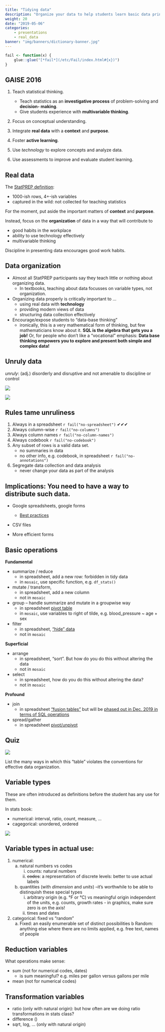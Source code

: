 ```yaml
---
title: "Tidying data"
description: "Organize your data to help students learn basic data principles."
weight: 20
date: "2019-05-06"
categories:
    - presentations
    - real_data
banner: "img/banners/dictionary-banner.jpg"
---
```


```r
fail <- function(x) {
    glue::glue("[*fail*](/etc/Fail/index.html#{x})")
}
```


## GAISE 2016

1. Teach statistical thinking.
    * Teach statistics as an **investigative process** of problem-solving and **decision-
making**.
    * Give students experience with **multivariable thinking**.
    
2. Focus on conceptual understanding.


3. Integrate **real data** with a **context** and **purpose**.

4. Foster **active learning**.

5. Use *technology* to explore concepts and analyze data.

6. Use assessments to improve and evaluate student learning.


## Real data

The [StatPREP definition](http://statprep.org/wp-content/uploads/2019/02/Spring-Newsletter-02.11.19.pdf):

* 1000-ish rows, 4+-ish variables
* captured in the wild: not collected for teaching statistics

For the moment, put aside the important matters of **context** and **purpose**.

Instead, focus on  the **organization** of data in  a way that will contribute  to 

* good habits in  the workplace
* ability to use technology effectively
* multivariable thinking

Discipline in presenting data encourages good work habits.

## Data organization

* Almost all StatPREP participants  say  they teach little or nothing about organizing  data.
    - In textbooks, teaching about data focusses on variable types, not organization. 
* Organizing data properly is  critically important to ...
    - using real data with **technology**
    - providing modern views of data
    - structuring data collection effectively
* Encourage/expose students to  "data-base thinking"
    - ironically, this  is a very mathematical form of thinking, but few mathematicians know about it. **SQL is the algebra that gets you a job!** Or, for people who don't like a "vocational" emphasis: **Data base thinking empowers you to explore and present both simple and complex data!**


## Unruly data
 
*unruly*: (adj.) disorderly and disruptive and not amenable to discipline or control

![](/img/data-images/no-columns.png)

![](/img/data-images/missing-data.png)

## Rules tame unruliness 

1. Always in a spreadsheet `r fail("no-spreadsheet")` ✔︎✔︎✔︎
2. Always column-wise `r fail("no-columns")` 
3. Always column names `r fail("no-column-names")` 
4. Always codebook `r fail("no-codebook")`
5. Any subset of rows is a valid data set.
     - no summaries in data︎
     - no other info, e.g. codebook, in spreadsheet `r fail("no-annotations")`
6. Segregate  data collection and data analysis 
    - never change your data as part of the analysis
     
## Implications: You need to have a way to distribute such data.

- Google spreadsheets, google forms
    - [Best practices](https://www.benlcollins.com/spreadsheets/data-best-practices/)

- CSV files

- More efficient forms

## Basic operations

**Fundamental**

- summarize  / reduce
    - in spreadsheet, add a new row: forbidden in tidy data
    - in `mosaic`, use specific function, e.g. `df_stats()`
- mutate  / transform,
    - in spreadsheet, add a new column
    - not in  `mosaic`
- group -- handle summarize and mutate in a groupwise way
    - in spreadsheet [pivot table](https://support.google.com/docs/answer/1272900)
    - in `mosaic`, use variables to right of tilde, e.g. blood_pressure ~ age + sex 
- filter
    - in spreadsheet, ["hide" data](https://support.google.com/docs/answer/3540681)
    - not in `mosaic`

**Superficial**

- arrange
    - in spreadsheet, "sort". But how do you do this without altering the data
    - not in `mosaic`
- select
    - in spreadsheet, how do you  do this without altering the data?
    - not in `mosaic`

**Profound**

- join
    - in spreadsheet ["fusion tables"](https://support.google.com/fusiontables/answer/171254?hl=en) but will be [phased out in Dec. 2019 in terms of SQL operations](https://support.google.com/fusiontables/answer/9185417)
- spread/gather
    - in spreadsheet [pivot/unpivot](https://eagereyes.org/basics/spreadsheet-thinking-vs-database-thinking) 
    
## Quiz

![](/img/data-images/many-problems.png)

List the many ways in which this "table" violates the conventions for effective data organization.

## Variable types

These are often introduced as definitions before the student has any use for them. 

In stats book: 

- numerical: interval, ratio, count, measure,  ...
- cagegorical: unordered,  ordered
    
![](/img/data-images/variable-types.jpg)

## Variable types in actual use:

1. numerical: 
    a. natural numbers vs codes
        i. counts: natural numbers
        i. ~~codes~~: a representation of discrete levels: better  to use actual  labels
    b. quantities (with *dimension* and *units*) --it's worthwhile to  be able to distinquish these special types
        i. arbitrary origin (e.g. °F or °C) vs meaningful origin independent of the units, e.g.  counts, growth rates
                - in graphics, make sure zero is on the axis!
        i. times and dates
2. categorical: fixed vs "random"
    a. Fixed: an easily enumerable set of distinct possibilities
    b Random: anything  else where there are no limits applied, e.g. free text, names of people

## Reduction variables

What operations make sense:

- sum (not for numerical codes, dates)
    - is sum meaningful? e.g. miles per gallon versus gallons per mile
- mean (not for numerical codes)

## Transformation variables

- ratio  (only with natural origin): but how often  are we doing ratio transformations in stats class?
- difference ()
- sqrt, log, ... (only with natural origin)

